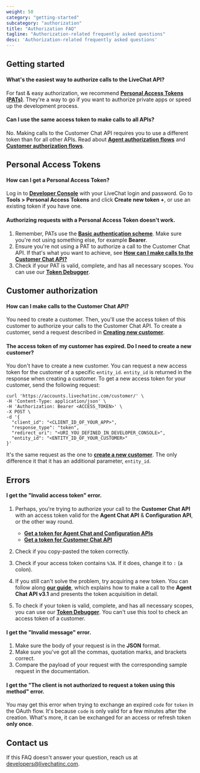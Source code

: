 ```yaml
---
weight: 50
category: "getting-started"
subcategory: "authorization"
title: "Authorization FAQ"
tagline: "Authorization-related frequently asked questions"
desc: 'Authorization-related frequently asked questions'
---
```


## Getting started

#### What's the easiest way to authorize calls to the LiveChat API?
For fast & easy authorization, we recommend [**Personal Access Tokens (PATs)**](/getting-started/authorization/#personal-access-tokens). They're a way to go if you want to authorize private apps or speed up the development process.

#### Can I use the same access token to make calls to all APIs?
No. Making calls to the Customer Chat API requires you to use a different token than for all other APIs. Read about [**Agent authorization flows**](/getting-started/authorization/#agent-authorization-flows)
and [**Customer authorization flows**](/getting-started/authorization/#customer-authorization-flow).

## Personal Access Tokens

#### How can I get a Personal Access Token?
Log in to <a href="https://developers.livechatinc.com/console/" target="_blank" rel="noopener noreferrer">**Developer Console**</a> with your LiveChat login and password. Go to **Tools > Personal Access Tokens** and click **Create new token +**, or use an existing token if you have one.

#### Authorizing requests with a Personal Access Token doesn't work.
1. Remember, PATs use the <a href="https://developer.mozilla.org/en-US/docs/Web/HTTP/Authentication#Basic_authentication_scheme/" target="_blank">**Basic authentication scheme**</a>. Make sure you're not using something else, for example **Bearer**.
2. Ensure you're not using a PAT to authorize a call to the Customer Chat API. If that's what you want to achieve, see [**How can I make calls to the Customer Chat API?**](#how-can-i-make-calls-to-the-customer-chat-api)
3. Check if your PAT is valid, complete, and has all necessary scopes. You can use our <a href="https://developers.livechatinc.com/console/tools/token-debugger/" target="_blank" rel="noopener noreferrer">**Token Debugger**</a>.  


## Customer authorization 

#### How can I make calls to the Customer Chat API?
You need to create a customer. Then, you'll use the access token of this customer to authorize your calls to the Customer Chat API. To create a customer, send a request described in [**Creating new customer**](/getting-started/authorization/#creating-new-customer).

#### The access token of my customer has expired. Do I need to create a new customer?
You don't have to create a new customer. You can request a new access token for the customer of a specific `entity_id`. `entity_id` is returned in the response when creating a customer.
To get a new access token for your customer, send the following request:

```
curl 'https://accounts.livechatinc.com/customer/' \
-H 'Content-Type: application/json' \
-H 'Authorization: Bearer <ACCESS_TOKEN>' \
-X POST \
-d '{
  "client_id": "<CLIENT_ID_OF_YOUR_APP>",
  "response_type": "token",
  "redirect_uri": "<URI_YOU_DEFINED_IN_DEVELOPER_CONSOLE>",
  "entity_id": "<ENTITY_ID_OF_YOUR_CUSTOMER>"
}'
```

It's the same request as the one to [**create a new customer**](/getting-started/authorization/#creating-new-customer). The only difference it that it has an additional parameter, `entity_id`.


## Errors

#### I get the "Invalid access token" error.
1. Perhaps, you're trying to authorize your call to the **Customer Chat API** with an access token valid for the **Agent Chat API** & **Configuration API**, or the other way round.

    - [**Get a token for Agent Chat and Configuration APIs**](/getting-started/authorization/#agent-authorization-flows)
    - [**Get a token for Customer Chat API**](/getting-started/authorization/#customer-authorization-flow)

2. Check if you copy-pasted the token correctly.
3. Check if your access token contains `%3A`. If it does, change it to `:` (a colon). 
4. If you still can't solve the problem, try acquiring a new token. You can follow along [**our guide**](/getting-started/guides/messaging-apis-in-practice/), which explains how to make a call to the **Agent Chat API v3.1** and presents the token acquisition in detail.
5. To check if your token is valid, complete, and has all necessary scopes, you can use our <a href="https://developers.livechatinc.com/console/tools/token-debugger/" target="_blank" rel="noopener noreferrer">**Token Debugger**</a>. You can't use this tool to check an access token of a customer.


#### I get the "Invalid message" error.
1. Make sure the body of your request is in the **JSON** format. 
2. Make sure you've got all the commas, quotation marks, and brackets correct.
3. Compare the payload of your request with the corresponding sample request in the documentation. 


#### I get the "The client is not authorized to request a token using this method" error.
You may get this error when trying to exchange an expired `code` for `token` in the OAuth flow. It's because `code` is only valid for a few minutes after the creation. What's more, it can be exchanged for an access or refresh token **only once**.  

## Contact us
If this FAQ doesn't answer your question, reach us at [developers@livechatinc.com](mailto:developers@livechatinc.com).
